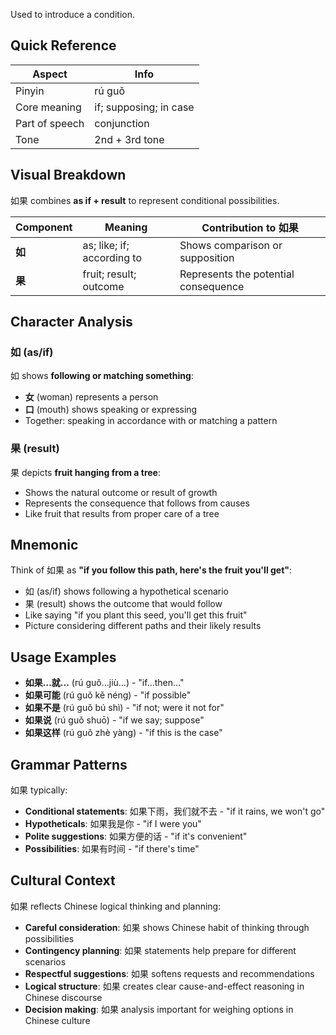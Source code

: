 Used to introduce a condition.

## Quick Reference

| Aspect         | Info                   |
| -------------- | ---------------------- |
| Pinyin         | rú guǒ                 |
| Core meaning   | if; supposing; in case |
| Part of speech | conjunction            |
| Tone           | 2nd + 3rd tone         |

## Visual Breakdown

如果 combines **as if + result** to represent conditional possibilities.

| Component | Meaning                    | Contribution to 如果                 |
| --------- | -------------------------- | ------------------------------------ |
| **如**    | as; like; if; according to | Shows comparison or supposition      |
| **果**    | fruit; result; outcome     | Represents the potential consequence |

## Character Analysis

### 如 (as/if)

如 shows **following or matching something**:

- **女** (woman) represents a person
- **口** (mouth) shows speaking or expressing
- Together: speaking in accordance with or matching a pattern

### 果 (result)

果 depicts **fruit hanging from a tree**:

- Shows the natural outcome or result of growth
- Represents the consequence that follows from causes
- Like fruit that results from proper care of a tree

## Mnemonic

Think of 如果 as **"if you follow this path, here's the fruit you'll get"**:

- 如 (as/if) shows following a hypothetical scenario
- 果 (result) shows the outcome that would follow
- Like saying "if you plant this seed, you'll get this fruit"
- Picture considering different paths and their likely results

## Usage Examples

- **如果...就...** (rú guǒ...jiù...) - "if...then..."
- **如果可能** (rú guǒ kě néng) - "if possible"
- **如果不是** (rú guǒ bú shì) - "if not; were it not for"
- **如果说** (rú guǒ shuō) - "if we say; suppose"
- **如果这样** (rú guǒ zhè yàng) - "if this is the case"

## Grammar Patterns

如果 typically:

- **Conditional statements**: 如果下雨，我们就不去 - "if it rains, we won't go"
- **Hypotheticals**: 如果我是你 - "if I were you"
- **Polite suggestions**: 如果方便的话 - "if it's convenient"
- **Possibilities**: 如果有时间 - "if there's time"

## Cultural Context

如果 reflects Chinese logical thinking and planning:

- **Careful consideration**: 如果 shows Chinese habit of thinking through possibilities
- **Contingency planning**: 如果 statements help prepare for different scenarios
- **Respectful suggestions**: 如果 softens requests and recommendations
- **Logical structure**: 如果 creates clear cause-and-effect reasoning in Chinese discourse
- **Decision making**: 如果 analysis important for weighing options in Chinese culture
